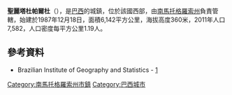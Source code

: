 {{coord|21|18|10|S|52|49|51|W|scale:30000|display=title}}

'''聖麗塔杜帕爾杜'''（{{lang-pt|Santa Rita do Pardo}}），是[[巴西|巴西]]的城鎮，位於該國西部，由[[南馬托格羅索州|南馬托格羅索州]]負責管轄，始建於1987年12月18日，面積6,142平方公里，海拔高度360米，2011年人口7,582，人口密度每平方公里1.19人。

==參考資料==
* Brazilian Institute of Geography and Statistics - [http://www.ibge.gov.br/cidadesat/default.php] {{Wayback|url=http://www.ibge.gov.br/cidadesat/default.php |date=20080611095922 }}

{{Brazil-geo-stub}}
{{南馬托格羅索州市鎮}}
[[Category:南馬托格羅索州市鎮|Category:南馬托格羅索州市鎮]]
[[Category:巴西城市|Category:巴西城市]]